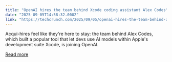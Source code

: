 ```yaml
---
title: "OpenAI hires the team behind Xcode coding assistant Alex Codes"
date: "2025-09-05T14:58:32.000Z"
link: "https://techcrunch.com/2025/09/05/openai-hires-the-team-behind-xcode-coding-assistant-alex-codes/"
---
```


Acqui-hires feel like they're here to stay: the team behind Alex Codes, which built a popular tool that let devs use AI models within Apple's development suite Xcode, is joining OpenAI.

[Read more](https://techcrunch.com/2025/09/05/openai-hires-the-team-behind-xcode-coding-assistant-alex-codes/)
